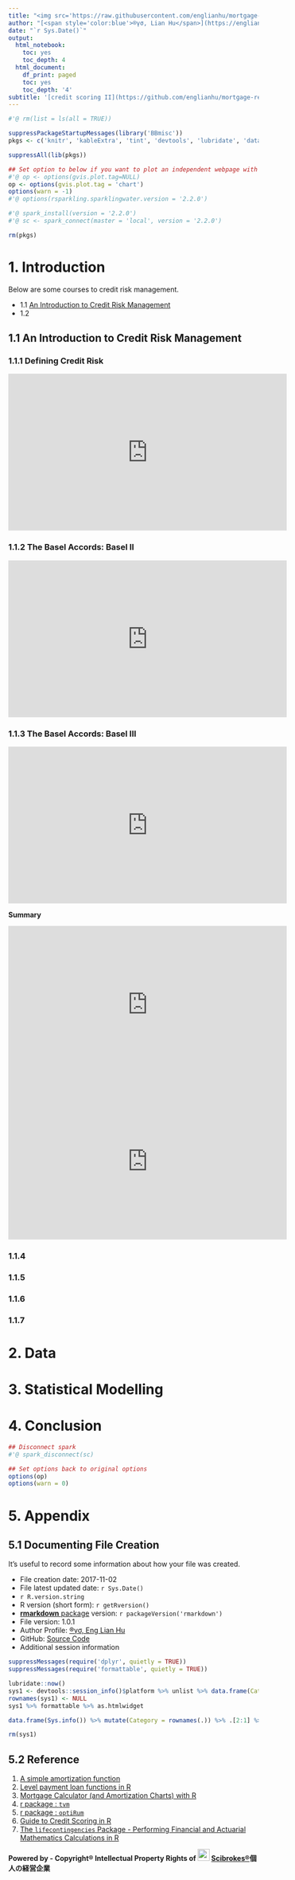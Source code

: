 ```yaml
---
title: "<img src='https://raw.githubusercontent.com/englianhu/mortgage-repayment/master/www/mortgage.jpg' width='840'>"
author: "[<span style='color:blue'>®γσ, Lian Hu</span>](https://englianhu.github.io/) <img src='https://raw.githubusercontent.com/englianhu/mortgage-repayment/master/www/ENG.jpg' width='24'> <img src='https://raw.githubusercontent.com/englianhu/mortgage-repayment/master/www/RYO.jpg?raw=true' width='24'>白戸則道®"
date: "`r Sys.Date()`"
output:
  html_notebook:
    toc: yes
    toc_depth: 4
  html_document:
    df_print: paged
    toc: yes
    toc_depth: '4'
subtitle: '[credit scoring II](https://github.com/englianhu/mortgage-repayment)'
---
```


```r
#'@ rm(list = ls(all = TRUE))

suppressPackageStartupMessages(library('BBmisc'))
pkgs <- c('knitr', 'kableExtra', 'tint', 'devtools', 'lubridate', 'data.table', 'quantmod', 'shiny', 'R.utils', 'memoise', 'magrittr', 'plyr', 'dplyr', 'purrr', 'broom', 'sparklyr', 'rsparkling', 'h2o', 'stringr', 'tidyverse', 'htmltools', 'highcharter', 'googleVis', 'formattable', 'DT', 'fst', 'googleVis')

suppressAll(lib(pkgs))

## Set option to below if you want to plot an independent webpage with graph 
#'@ op <- options(gvis.plot.tag=NULL)
op <- options(gvis.plot.tag = 'chart')
options(warn = -1)
#'@ options(rsparkling.sparklingwater.version = '2.2.0')

#'@ spark_install(version = '2.2.0')
#'@ sc <- spark_connect(master = 'local', version = '2.2.0')

rm(pkgs)
```

# 1. Introduction

  Below are some courses to credit risk management.
  
  - 1.1 [An Introduction to Credit Risk Management](https://mooc.guokr.com/course/1087/An-Introduction-to-Credit-Risk-Management/)
  - 1.2 

## 1.1 An Introduction to Credit Risk Management

### 1.1.1 Defining Credit Risk

<iframe width="560" height="315" src="https://www.youtube.com/embed/SMMSuPzf9Ic" frameborder="0" allowfullscreen></iframe>

### 1.1.2 The Basel Accords: Basel II

<iframe width="560" height="315" src="https://www.youtube.com/embed/bnpvFpdp3O8" frameborder="0" allowfullscreen></iframe>

### 1.1.3 The Basel Accords: Basel III

<iframe width="560" height="315" src="https://www.youtube.com/embed/gearqoDjmuk" frameborder="0" allowfullscreen></iframe>

**Summary**

<iframe width="560" height="315" src="https://www.youtube.com/embed/0yGezW27sXA" frameborder="0" allowfullscreen></iframe>

<iframe width="560" height="315" src="https://www.youtube.com/embed/wPrfmsUdedw" frameborder="0" allowfullscreen></iframe>

### 1.1.4 

### 1.1.5 

### 1.1.6 

### 1.1.7 



# 2. Data

# 3. Statistical Modelling

# 4. Conclusion

```r
## Disconnect spark
#'@ spark_disconnect(sc)

## Set options back to original options
options(op)
options(warn = 0)
```

# 5. Appendix

## 5.1 Documenting File Creation 

  It's useful to record some information about how your file was created.

  - File creation date: 2017-11-02
  - File latest updated date: `r Sys.Date()`
  - `r R.version.string`
  - R version (short form): `r getRversion()`
  - [**rmarkdown** package](https://github.com/rstudio/rmarkdown) version: `r packageVersion('rmarkdown')`
  - File version: 1.0.1
  - Author Profile: [®γσ, Eng Lian Hu](https://beta.rstudioconnect.com/content/3091/ryo-eng.html)
  - GitHub: [Source Code](https://github.com/englianhu/mortgage-repayment)
  - Additional session information
  
```r
suppressMessages(require('dplyr', quietly = TRUE))
suppressMessages(require('formattable', quietly = TRUE))

lubridate::now()
sys1 <- devtools::session_info()$platform %>% unlist %>% data.frame(Category = names(.), session_info = .)
rownames(sys1) <- NULL
sys1 %>% formattable %>% as.htmlwidget

data.frame(Sys.info()) %>% mutate(Category = rownames(.)) %>% .[2:1] %>% rename(Category = Category, Sys.info =  Sys.info..) %>% formattable %>% as.htmlwidget

rm(sys1)
```

## 5.2 Reference

  01. [A simple amortization function](https://www.r-bloggers.com/a-simple-amortization-function/)
  02. [Level payment loan functions in R](https://rpubs.com/kpolen/16816)
  03. [Mortgage Calculator (and Amortization Charts) with R](http://www.r-chart.com/2010/11/mortgage-calculator-and-amortization.html)
  04. [r package : `tvm`](https://raw.githubusercontent.com/englianhu/mortgage-repayment/master/reference/tvm.pdf)
  05. [r package : `optiRum`](https://raw.githubusercontent.com/englianhu/mortgage-repayment/master/reference/optiRum.pdf)
  06. [Guide to Credit Scoring in R](https://raw.githubusercontent.com/englianhu/mortgage-repayment/master/reference/Guide%20to%20Credit%20Scoring%20in%20R.pdf)
  07. [The `lifecontingencies` Package - Performing Financial and Actuarial Mathematics Calculations in R](https://raw.githubusercontent.com/englianhu/mortgage-repayment/master/reference/The%20lifecontingencies%20Package%20-%20Performing%20Financial%20and%20Actuarial%20Mathematics%20Calculations%20in%20R.pdf)

**Powered by - Copyright® Intellectual Property Rights of <img src='https://raw.githubusercontent.com/englianhu/mortgage-repayment/master/www/oda-army2.jpg?raw=true' width='24'> [Scibrokes®](http://www.scibrokes.com)個人の経営企業**
